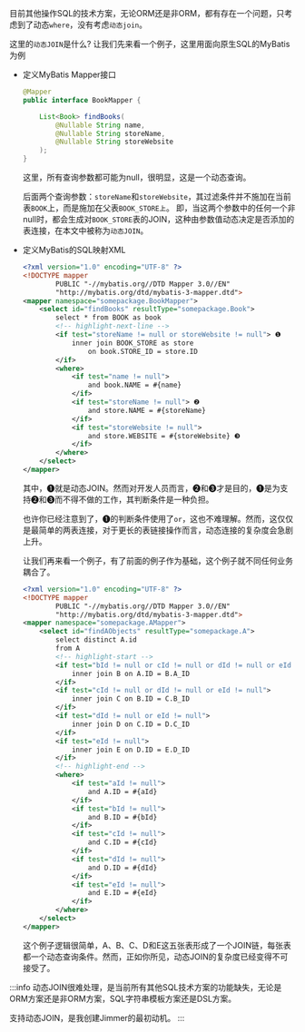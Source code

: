 目前其他操作SQL的技术方案，无论ORM还是非ORM，都有存在一个问题，只考虑到了动态`where`，没有考虑`动态join`。

这里的`动态JOIN`是什么? 让我们先来看一个例子，这里用面向原生SQL的MyBatis为例

-   定义MyBatis Mapper接口

    ```java
    @Mapper
    public interface BookMapper {

        List<Book> findBooks(
            @Nullable String name,
            @Nullable String storeName,
            @Nullable String storeWebsite
        );
    }
    ```

    这里，所有查询参数都可能为null，很明显，这是一个动态查询。

    后面两个查询参数：`storeName`和`storeWebsite`，其过滤条件并不施加在当前表`BOOK`上，而是施加在父表`BOOK_STORE上`。
    即，当这两个参数中的任何一个非null时，都会生成对`BOOK_STORE`表的JOIN，这种由参数值动态决定是否添加的表连接，在本文中被称为`动态JOIN`。

-   定义MyBatis的SQL映射XML

    ```xml
    <?xml version="1.0" encoding="UTF-8" ?>
    <!DOCTYPE mapper
            PUBLIC "-//mybatis.org//DTD Mapper 3.0//EN"
            "http://mybatis.org/dtd/mybatis-3-mapper.dtd">
    <mapper namespace="somepackage.BookMapper">
        <select id="findBooks" resultType="somepackage.Book">
            select * from BOOK as book
            <!-- highlight-next-line -->
            <if test="storeName != null or storeWebsite != null"> ❶
                inner join BOOK_STORE as store
                    on book.STORE_ID = store.ID
            </if>
            <where>
                <if test="name != null">
                    and book.NAME = #{name}
                </if>
                <if test="storeName != null"> ❷
                    and store.NAME = #{storeName}
                </if>
                <if test="storeWebsite != null">
                    and store.WEBSITE = #{storeWebsite} ❸
                </if>
            </where>
        </select>
    </mapper>
    ```

    其中，❶就是动态JOIN。然而对开发人员而言，❷和❸才是目的，❶是为支持❷和❸而不得不做的工作，其判断条件是一种负担。

    也许你已经注意到了，❶的判断条件使用了`or`，这也不难理解。然而，这仅仅是最简单的两表连接，对于更长的表链接操作而言，动态连接的复杂度会急剧上升。

    让我们再来看一个例子，有了前面的例子作为基础，这个例子就不同任何业务耦合了。

    ```xml
    <?xml version="1.0" encoding="UTF-8" ?>
    <!DOCTYPE mapper
            PUBLIC "-//mybatis.org//DTD Mapper 3.0//EN"
            "http://mybatis.org/dtd/mybatis-3-mapper.dtd">
    <mapper namespace="somepackage.AMapper">
        <select id="findAObjects" resultType="somepackage.A">
            select distinct A.id
            from A
            <!-- highlight-start -->
            <if test="bId != null or cId != null or dId != null or eId != null">
                inner join B on A.ID = B.A_ID
            </if>
            <if test="cId != null or dId != null or eId != null">
                inner join C on B.ID = C.B_ID
            </if>
            <if test="dId != null or eId != null">
                inner join D on C.ID = D.C_ID
            </if>
            <if test="eId != null">
                inner join E on D.ID = E.D_ID
            </if>
            <!-- highlight-end -->
            <where>
                <if test="aId != null">
                    and A.ID = #{aId}
                </if>
                <if test="bId != null">
                    and B.ID = #{bId}
                </if>
                <if test="cId != null">
                    and C.ID = #{cId}
                </if>
                <if test="dId != null">
                    and D.ID = #{dId}
                </if>
                <if test="eId != null">
                    and E.ID = #{eId}
                </if>
            </where>
        </select>
    </mapper>
    ```

    这个例子逻辑很简单，A、B、C、D和E这五张表形成了一个JOIN链，每张表都一个动态查询条件。然而，正如你所见，动态JOIN的复杂度已经变得不可接受了。

:::info
动态JOIN很难处理，是当前所有其他SQL技术方案的功能缺失，无论是ORM方案还是非ORM方案，SQL字符串模板方案还是DSL方案。

支持动态JOIN，是我创建Jimmer的最初动机。
:::